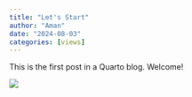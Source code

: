 ```yaml
---
title: "Let's Start"
author: "Aman"
date: "2024-08-03"
categories: [views]
---
```


This is the first post in a Quarto blog. Welcome!

![](thumbnail.jpg)

